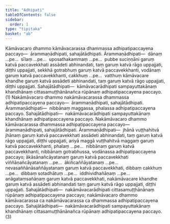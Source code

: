 ```yaml
---
title: "Adhipati"
tableOfContents: false
sidebar:
  order: 1
type: "tipitaka"
basket: "ab"
---
```



<DynamicBreadcrumb />

<Division number="209">

<Paragraph number="4553">
Kāmāvacaro dhammo kāmāvacarassa dhammassa adhipatipaccayena paccayo—  ārammaṇādhipati, sahajātādhipati. <Emphasis>Ārammaṇādhipati</Emphasis>—  dānaṃ …pe…  sīlaṃ …pe…  uposathakammaṃ …pe…  pubbe suciṇṇāni garuṃ katvā paccavekkhati assādeti abhinandati, taṃ garuṃ katvā rāgo uppajjati, diṭṭhi uppajjati, sekkhā gotrabhuṃ garuṃ katvā paccavekkhanti, vodānaṃ garuṃ katvā paccavekkhanti, cakkhuṃ …pe…  vatthuṃ kāmāvacare khandhe garuṃ katvā assādeti abhinandati, taṃ garuṃ katvā rāgo uppajjati, diṭṭhi uppajjati. <Emphasis>Sahajātādhipati</Emphasis>—  kāmāvacarādhipati sampayuttakānaṃ khandhānaṃ cittasamuṭṭhānānañca rūpānaṃ adhipatipaccayena paccayo. (1)
</Paragraph>

</Division>
<Division number="210">

<Paragraph number="4554">
Nakāmāvacaro dhammo nakāmāvacarassa dhammassa adhipatipaccayena paccayo—  ārammaṇādhipati, sahajātādhipati. <Emphasis>Ārammaṇādhipati</Emphasis>—  nibbānaṃ maggassa, phalassa adhipatipaccayena paccayo. <Emphasis>Sahajātādhipati</Emphasis>—  nakāmāvacarādhipati sampayuttakānaṃ khandhānaṃ adhipatipaccayena paccayo. Nakāmāvacaro dhammo kāmāvacarassa dhammassa adhipatipaccayena paccayo—  ārammaṇādhipati, sahajātādhipati. <Emphasis>Ārammaṇādhipati</Emphasis>—  jhānā vuṭṭhahitvā jhānaṃ garuṃ katvā paccavekkhati assādeti abhinandati, taṃ garuṃ katvā rāgo uppajjati, diṭṭhi uppajjati, ariyā maggā vuṭṭhahitvā maggaṃ garuṃ katvā paccavekkhanti, phalaṃ …pe…  nibbānaṃ garuṃ katvā paccavekkhanti, nibbānaṃ gotrabhussa, vodānassa adhipatipaccayena paccayo; ākāsānañcāyatanaṃ garuṃ katvā paccavekkhati viññāṇañcāyatanaṃ …pe…  ākiñcaññāyatanaṃ …pe…  nevasaññānāsaññāyatanaṃ garuṃ katvā paccavekkhati, dibbaṃ cakkhuṃ …pe…  dibbaṃ sotadhātuṃ …pe…  iddhividhañāṇaṃ …pe…  anāgataṃsañāṇaṃ garuṃ katvā paccavekkhati, nakāmāvacare khandhe garuṃ katvā assādeti abhinandati taṃ garuṃ katvā rāgo uppajjati, diṭṭhi uppajjati. <Emphasis>Sahajātādhipati</Emphasis>—  nakāmāvacarādhipati cittasamuṭṭhānānaṃ rūpānaṃ adhipatipaccayena paccayo; nakāmāvacaro dhammo kāmāvacarassa ca nakāmāvacarassa ca dhammassa adhipatipaccayena paccayo. <Emphasis>Sahajātādhipati</Emphasis>—  nakāmāvacarādhipati sampayuttakānaṃ khandhānaṃ cittasamuṭṭhānānañca rūpānaṃ adhipatipaccayena paccayo. (3)
</Paragraph>
</Division>